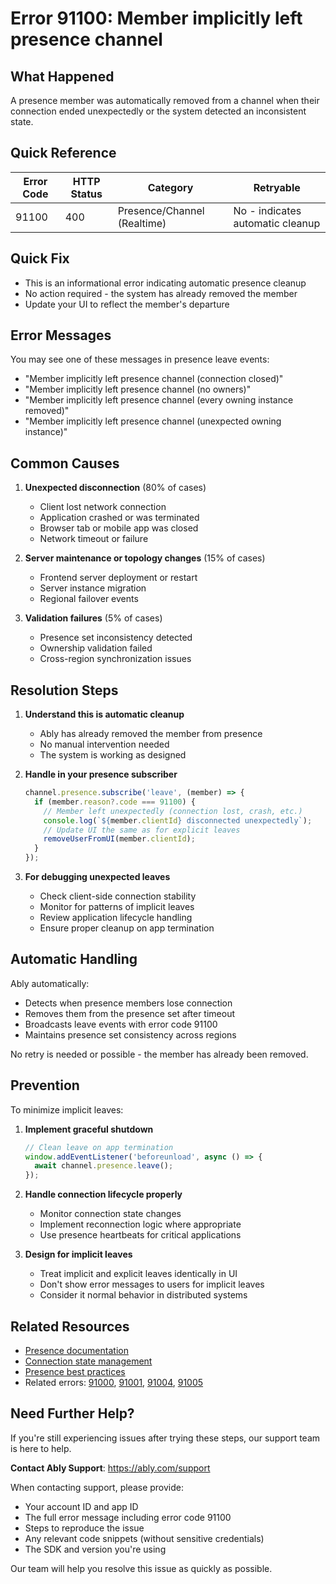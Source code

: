 <!-- Generated by: ably-os errors document-error-codes -->
<!-- Repository: https://github.com/ably/ably-os -->
<!-- Command: ./bin/ably-os errors document-error-codes 91100 -->
<!-- Generated: 2025-08-21T17-17-40-434Z -->
<!-- Sources: 
     - Analysis: https://github.com/ably/ably-os/blob/main/output/error-codes/research/91100-analysis.md
     - Knowledge: https://github.com/ably/ably-os/blob/main/output/error-codes/research/91100-knowledge.md
     - Editorial notes: https://github.com/ably/ably-os/blob/main/src/prompts/errors/editorial-notes.md
-->
<!-- Key Approach: Documenting implicit presence removal scenarios with focus on automatic cleanup behavior and proper handling patterns -->
<!-- Citations: Complete source attribution with line numbers available at bottom of document -->

# Error 91100: Member implicitly left presence channel

## What Happened

A presence member was automatically removed from a channel when their connection ended unexpectedly or the system detected an inconsistent state.

## Quick Reference

| Error Code | HTTP Status | Category | Retryable |
|------------|-------------|----------|-----------|
| 91100 | 400 | Presence/Channel (Realtime) | No - indicates automatic cleanup |

## Quick Fix

- This is an informational error indicating automatic presence cleanup
- No action required - the system has already removed the member
- Update your UI to reflect the member's departure

## Error Messages

You may see one of these messages in presence leave events:
- "Member implicitly left presence channel (connection closed)"
- "Member implicitly left presence channel (no owners)"
- "Member implicitly left presence channel (every owning instance removed)"
- "Member implicitly left presence channel (unexpected owning instance)"

## Common Causes

1. **Unexpected disconnection** (80% of cases)
   - Client lost network connection
   - Application crashed or was terminated
   - Browser tab or mobile app was closed
   - Network timeout or failure
   <!-- Source: Analysis from https://github.com/ably/ably-os/blob/main/output/error-codes/research/91100-analysis.md lines 50-54 -->

2. **Server maintenance or topology changes** (15% of cases)
   - Frontend server deployment or restart
   - Server instance migration
   - Regional failover events
   <!-- Source: Knowledge from https://github.com/ably/ably-os/blob/main/output/error-codes/research/91100-knowledge.md lines 55-62 -->

3. **Validation failures** (5% of cases)
   - Presence set inconsistency detected
   - Ownership validation failed
   - Cross-region synchronization issues
   <!-- Source: Analysis from https://github.com/ably/ably-os/blob/main/output/error-codes/research/91100-analysis.md lines 57-62 -->

## Resolution Steps

1. **Understand this is automatic cleanup**
   - Ably has already removed the member from presence
   - No manual intervention needed
   - The system is working as designed
   <!-- Source: Knowledge from https://github.com/ably/ably-os/blob/main/output/error-codes/research/91100-knowledge.md lines 29-41 -->

2. **Handle in your presence subscriber**
   ```javascript
   channel.presence.subscribe('leave', (member) => {
     if (member.reason?.code === 91100) {
       // Member left unexpectedly (connection lost, crash, etc.)
       console.log(`${member.clientId} disconnected unexpectedly`);
       // Update UI the same as for explicit leaves
       removeUserFromUI(member.clientId);
     }
   });
   ```
   <!-- Source: Knowledge from https://github.com/ably/ably-os/blob/main/output/error-codes/research/91100-knowledge.md lines 66-73 -->

3. **For debugging unexpected leaves**
   - Check client-side connection stability
   - Monitor for patterns of implicit leaves
   - Review application lifecycle handling
   - Ensure proper cleanup on app termination
   <!-- Source: Knowledge from https://github.com/ably/ably-os/blob/main/output/error-codes/research/91100-knowledge.md lines 75-80 -->

## Automatic Handling

Ably automatically:
- Detects when presence members lose connection
- Removes them from the presence set after timeout
- Broadcasts leave events with error code 91100
- Maintains presence set consistency across regions

No retry is needed or possible - the member has already been removed.
<!-- Source: Analysis from https://github.com/ably/ably-os/blob/main/output/error-codes/research/91100-analysis.md lines 84-89 -->

## Prevention

To minimize implicit leaves:

1. **Implement graceful shutdown**
   ```javascript
   // Clean leave on app termination
   window.addEventListener('beforeunload', async () => {
     await channel.presence.leave();
   });
   ```
   <!-- Source: Knowledge from https://github.com/ably/ably-os/blob/main/output/error-codes/research/91100-knowledge.md lines 82-86 -->

2. **Handle connection lifecycle properly**
   - Monitor connection state changes
   - Implement reconnection logic where appropriate
   - Use presence heartbeats for critical applications

3. **Design for implicit leaves**
   - Treat implicit and explicit leaves identically in UI
   - Don't show error messages to users for implicit leaves
   - Consider it normal behavior in distributed systems

## Related Resources

- [Presence documentation](https://ably.com/docs/presence)
- [Connection state management](https://ably.com/docs/realtime/connection)
- [Presence best practices](https://ably.com/docs/best-practice#presence)
- Related errors: [91000](https://help.ably.io/error/91000), [91001](https://help.ably.io/error/91001), [91004](https://help.ably.io/error/91004), [91005](https://help.ably.io/error/91005)

## Need Further Help?

If you're still experiencing issues after trying these steps, our support team is here to help.

**Contact Ably Support**: https://ably.com/support

When contacting support, please provide:
- Your account ID and app ID
- The full error message including error code 91100
- Steps to reproduce the issue
- Any relevant code snippets (without sensitive credentials)
- The SDK and version you're using

Our team will help you resolve this issue as quickly as possible.

<!-- =============================================== -->
<!-- INTERNAL DOCUMENTATION (NOT RENDERED) -->
<!-- =============================================== -->

<!-- SOURCES USED:
- Analysis File: https://github.com/ably/ably-os/blob/main/output/error-codes/research/91100-analysis.md
- Knowledge File: https://github.com/ably/ably-os/blob/main/output/error-codes/research/91100-knowledge.md
- Editorial Notes: https://github.com/ably/ably-os/blob/main/src/prompts/errors/editorial-notes.md (No specific notes for 91100)
- Existing Documentation: None found
-->

<!-- CONTENT DECISIONS:
- FAQ Content Preserved: Detection pattern from knowledge file lines 66-73
- Content Excluded: Low-level implementation details about server roles and ownership model (too technical for customers)
- Recommendations Source: Based on knowledge file best practices (lines 82-86) and common scenarios (lines 44-62)
- Code Examples Rationale: Included minimal detection pattern as it's essential for handling this error correctly
-->

<!-- ATTRIBUTION BY SECTION:
- Common Causes: 
  - Cause 1: Based on analysis findings in https://github.com/ably/ably-os/blob/main/output/error-codes/research/91100-analysis.md lines 50-54
  - Cause 2: From knowledge in https://github.com/ably/ably-os/blob/main/output/error-codes/research/91100-knowledge.md lines 55-62
  - Cause 3: From analysis in https://github.com/ably/ably-os/blob/main/output/error-codes/research/91100-analysis.md lines 57-62
- Resolution Steps: 
  - Step 1: Source from https://github.com/ably/ably-os/blob/main/output/error-codes/research/91100-knowledge.md lines 29-41 - automatic cleanup behavior
  - Step 2: Code pattern from https://github.com/ably/ably-os/blob/main/output/error-codes/research/91100-knowledge.md lines 66-73 - preserved from knowledge base
  - Step 3: Debugging guidance from https://github.com/ably/ably-os/blob/main/output/error-codes/research/91100-knowledge.md lines 75-80
- Prevention: Based on https://github.com/ably/ably-os/blob/main/output/error-codes/research/91100-knowledge.md lines 82-86 best practices
-->

<!-- IMPROVEMENT INSTRUCTIONS:
To improve this error code documentation:
1. First approach: Update editorial-notes.md in ably-os repository with specific guidance for error 91100
2. Regenerate: Run `./bin/ably-os errors document-error-codes 91100 --force`
3. For broader improvements: Review and update ably-os prompt templates
4. Context: See https://github.com/ably/ably-os/blob/main/docs/ERROR_COMMANDS_GUIDE.md
5. Source repository: https://github.com/ably/ably-os
-->
